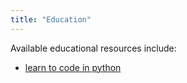 ```yaml
---
title: "Education"
---
```


Available educational resources include:

* [learn to code in python](https://clinicians-who-code.github.io/learn-python/)